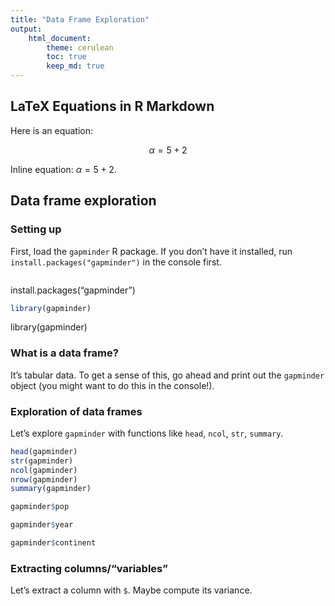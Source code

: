 ```yaml
---
title: "Data Frame Exploration"
output: 
    html_document:
        theme: cerulean
        toc: true
        keep_md: true
---
```


## LaTeX Equations in R Markdown

Here is an equation:

$$\alpha = 5 + 2$$

Inline equation: $\alpha = 5 + 2$. 

## Data frame exploration

### Setting up

First, load the `gapminder` R package. If you don't have it installed, run `install.packages("gapminder")` in the console first.
```r

```

install.packages("gapminder")

```r
library(gapminder)
```

library(gapminder)

### What is a data frame?

It's tabular data. To get a sense of this, go ahead and print out the `gapminder` object (you might want to do this in the console!).

### Exploration of data frames

Let's explore `gapminder` with functions like `head`, `ncol`, `str`, `summary`.

```r
head(gapminder)
str(gapminder)
ncol(gapminder)
nrow(gapminder)
summary(gapminder)
```
```r
gapminder$pop
```
```r
gapminder$year
```
```r
gapminder$continent
```


### Extracting columns/"variables"

Let's extract a column with `$`. Maybe compute its variance.
